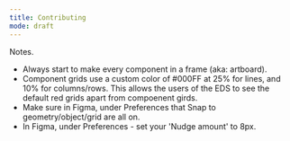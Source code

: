 ```yaml
---
title: Contributing
mode: draft
---
```


Notes.
- Always start to make every component in a frame (aka: artboard). 
- Component grids use a custom color of #000FF at 25% for lines, and 10% for columns/rows. This allows the users of the EDS to see the default red grids apart from compoenent girds. 
- Make sure in Figma, under Preferences that Snap to geometry/object/grid are all on. 
- In Figma, under Preferences - set your 'Nudge amount' to 8px. 
